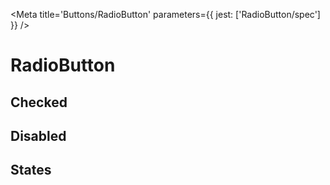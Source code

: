 

<Meta title='Buttons/RadioButton' parameters={{ jest: ['RadioButton/spec'] }} />

# RadioButton

<Preview>
  <Story name='Default'>
    <RadioButton onChange={action('change')} />
  </Story>
</Preview>

<Props of={RadioButton} />

## Checked

<Preview>
  <Story name='Checked'>
    <RadioButton checked onChange={action('change')} />
  </Story>
</Preview>

## Disabled

<Preview>
  <Story name='Disabled'>
    <RadioButton disabled />
  </Story>
</Preview>

## States

<Story name='States'>
  <PropsVariationSection
    component={RadioButton}
    common={{ onChange: action('change') }}
    xAxis={{
      checked: { checked: true },
      unchecked: { checked: false },
    }}
    yAxis={{
      default: { },
      hover: { className: 'is-hovered' },
      active: { className: 'is-active' },
      focus: { className: 'is-focused' },
      disabled: { disabled: true },
    }}
  />
</Story>
